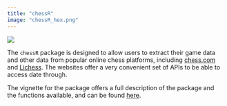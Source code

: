 ```yaml
---
title: "chessR"
image: "chessR_hex.png"
---
```


![](chessR_hex.png)

The `chessR` package is designed to allow users to extract their game data and other data from popular online chess platforms, including [chess.com](www.chess.com) and [Lichess](www.lichess.org). The websites offer a very convenient set of APIs to be able to access date through.

The vignette for the package offers a full description of the package and the functions available, and can be found [here](https://jaseziv.github.io/chessR/articles/using_chessR_package.html).
